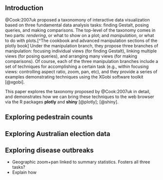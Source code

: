 \chapter{Interactive data visualization on the web with plotly and shiny}

## Introduction

@Cook:2007uk proposed a taxonomony of interactive data visualization based on three fundamental data analysis tasks: finding Gestalt, posing queries, and making comparisons. 
The top-level of the taxonomy comes in two parts: _rendering_, or what to show on a plot; and _manipulation_, or what to do with plots.[^The cookbook and advanced manipulation sections of the plotly book] Under the manipulation branch, they propose three branches of manipulation: focusing individual views (for finding Gestalt), linking multiple views (for posing queries), and arranging many views (for making comparisons). Of course, each of the three manipulation branches include a set of techniques for accomplishing a certain task (e.g., within focusing views: controlling aspect ratio, zoom, pan, etc), and they provide a series of examples demonstrating techniques using the XGobi software toolkit [@xgobi].



This paper explores the taxonomy proposed by @Cook:2007uk in detail, and demonstrates how we can bring these techniques to the web browser via the R packages **plotly** and **shiny** [@plotly]; [@shiny]. 

## Exploring pedestrain counts




## Exploring Australian election data





## Exploring disease outbreaks 

* Geographic zoom+pan linked to summary statistics. Fosters all three tasks?
* Explain how 
